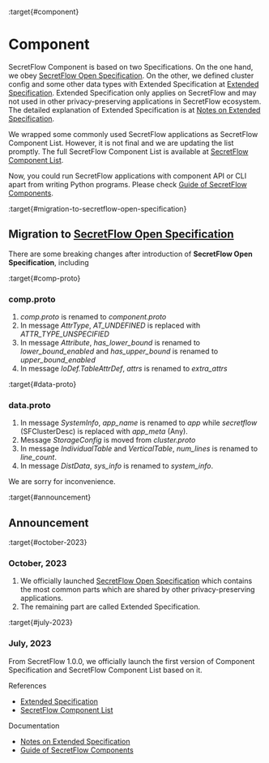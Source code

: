 :target{#component}

# Component

SecretFlow Component is based on two Specifications. On the one hand, we obey [SecretFlow Open Specification](https://www.secretflow.org.cn/docs/spec/latest). On the other, we defined cluster config and
some other data types with Extended Specification at [Extended Specification](comp_spec.mdx). Extended Specification only applies on SecretFlow and may not used in other privacy-preserving applications in SecretFlow ecosystem.
The detailed explanation of Extended Specification is at [Notes on Extended Specification](comp_spec_design.mdx).

We wrapped some commonly used SecretFlow applications as SecretFlow Component List. However, it is not final and we are updating the list promptly. The full SecretFlow Component List is available at [SecretFlow Component List](comp_list.mdx).

Now, you could run SecretFlow applications with component API or CLI apart from writing Python programs. Please check [Guide of SecretFlow Components](comp_guide.mdx).

:target{#migration-to-secretflow-open-specification}

## Migration to [SecretFlow Open Specification](https://www.secretflow.org.cn/docs/spec/latest)

There are some breaking changes after introduction of <strong>SecretFlow Open Specification</strong>, including

:target{#comp-proto}

### comp.proto

1. <em>comp.proto</em> is renamed to <em>component.proto</em>
2. In message <em>AttrType</em>, <em>AT\_UNDEFINED</em> is replaced with <em>ATTR\_TYPE\_UNSPECIFIED</em>
3. In message <em>Attribute</em>, <em>has\_lower\_bound</em> is renamed to <em>lower\_bound\_enabled</em> and <em>has\_upper\_bound</em> is renamed to <em>upper\_bound\_enabled</em>
4. In message <em>IoDef.TableAttrDef</em>, <em>attrs</em> is renamed to <em>extra\_attrs</em>

:target{#data-proto}

### data.proto

1. In message <em>SystemInfo</em>, <em>app\_name</em> is renamed to <em>app</em> while <em>secretflow</em> (SFClusterDesc) is replaced with <em>app\_meta</em> (Any).
2. Message <em>StorageConfig</em> is moved from <em>cluster.proto</em>
3. In message <em>IndividualTable</em> and <em>VerticalTable</em>, <em>num\_lines</em> is renamed to <em>line\_count</em>.
4. In message <em>DistData</em>, <em>sys\_info</em> is renamed to <em>system\_info</em>.

We are sorry for inconvenience.

:target{#announcement}

## Announcement

:target{#october-2023}

### October, 2023

1. We officially launched [SecretFlow Open Specification](https://www.secretflow.org.cn/docs/spec/latest) which contains the most common parts which are shared by other privacy-preserving applications.
2. The remaining part are called Extended Specification.

:target{#july-2023}

### July, 2023

From SecretFlow 1.0.0, we officially launch the first version of Component Specification and SecretFlow Component List based on it.

<TableOfContents>


  <p className="caption">
    References
  </p>

  - [Extended Specification](comp_spec.mdx)
  - [SecretFlow Component List](comp_list.mdx)
</TableOfContents>

<TableOfContents>


  <p className="caption">
    Documentation
  </p>

  - [Notes on Extended Specification](comp_spec_design.mdx)
  - [Guide of SecretFlow Components](comp_guide.mdx)
</TableOfContents>
